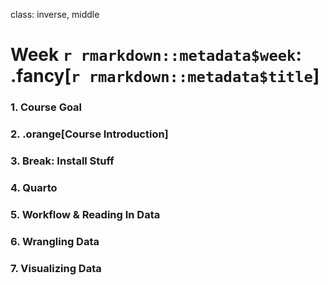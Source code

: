 
class: inverse, middle

# Week `r rmarkdown::metadata$week`: .fancy[`r rmarkdown::metadata$title`]

### 1. Course Goal
### 2. .orange[Course Introduction]
### 3. Break: Install Stuff
### 4. Quarto
### 5. Workflow & Reading In Data
### 6. Wrangling Data
### 7. Visualizing Data
